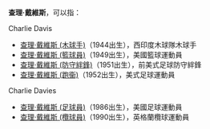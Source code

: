 '''查理·戴維斯'''，可以指：
;Charlie Davis
* [[查理·戴維斯_(木球手)|查理·戴維斯 (木球手)]]（1944出生），西印度木球隊木球手
* [[查理·戴維斯_(籃球員)|查理·戴維斯 (籃球員)]]（1949出生），美國籃球運動員
* [[查理·戴維斯_(防守絆鋒)|查理·戴維斯 (防守絆鋒)]]（1951出生），前美式足球防守絆鋒
* [[查理·戴維斯_(跑衞)|查理·戴維斯 (跑衞)]]（1952出生），美式足球運動員
;Charlie Davies
* [[查理·戴維斯_(足球員)|查理·戴維斯 (足球員)]]（1986出生），美國足球運動員
* [[查理·戴維斯_(欖球員)|查理·戴維斯 (欖球員)]]（1990出生），英格蘭欖球運動員

{{Disambiguation|C|Cat=五字人名译名消歧义}}